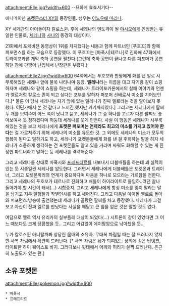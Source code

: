 attachment:Elle.jpg?width=600
--묘하게 죠죠서기다--

애니메이션 [[포켓몬스터 XY(애니메이션)|포켓몬스터 XY]]의 등장인물. 성우는 [[이노우에 마리나]].

XY 세계관의 아이돌이자 칼로스퀸. 후에 세레나의 멘토격이 될 [[야시오]]에게 인정받는 유일한 인물로, [[세레나(포켓몬스터)/애니메이션|세레나]]와 [[사나(포켓몬스터)|사나]]의 동경의 대상이다.

21화에서 포케비전 동영상이 1위를 차지했다는 내용과 함께 파트너인 [푸호꼬]와 함께 퍼포먼스를 하는 모습으로 등장했다. 이 푸호꼬는 [마폭시|테르나]로 진화해 47화에서 트라이포카론 개막 축하 공연을 펼친다.(그런데 축하 공연이 끝나고 다른 퍼포머가 공연하던 참에 판짱이 난입해서 난장판을 부렸다.)

attachment:Elle2.jpg?width=600
64화에서는 푸호꼬와 판짱에게 화를 낸 일로 시무룩해있던 세레나 앞에 불쑥 나타나며 등장. '''엘레나'''라는 이름을 대고 자기랑 같이 쇼핑하자며 세레나와 같이 쇼핑을 하는데, 세레나가 트라이포카론에서의 실패 이야기와 언젠가 엘르처럼 칼로스 퀸이 되고 싶다는 포부를 말하자 퍼포머 선배로서 미소를 지어보인다.[* 물론 이 당시 세레나는 자기 앞에 있는 엘레나가 진짜 엘르라는 것을 알아보지 못했다. 어딘가에서 본 것 같다고 느끼긴 했지만 거기까지였다.] 그리고는 세레나에게 팔찌 두 개를 보여주며 어느 쪽이 낫냐고 묻고, 세레나가 그 중 하나를 고르자 다른 팔찌도 좋아보여서 못 정하겠다며 허둥대 세레나를 웃게 만든다. 사실 이 행동은 세레나가 시무룩해있는 것을 보고 세레나에게 '''포켓몬 퍼포머는 언제라도 최고의 미소를 가지고 있어야 한다'''는 걸 가르쳐주기 위해 세레나의 미소를 유도한 것. 그 외에도 세레나의 미소가 모두의 행복이 된다고 말하기도 하고, 세레나가 포켓몬들에게 화를 낸 걸 후회하는 말을 하자 세레나가 소중하게 생각하는 건 포켓몬들도 알고 있을 거라며 싸워도 화해할 수 있는 게 진정한 파트너라고 말하는 등 세레나를 격려해준다.

그리고 세레나를 상대로 마폭시와 [[프레프티르]]를 내보내서 더블배틀을 하는데 꽤 실력이 있는 듯 시종일관 세레나를 압도한다. 그러면서 세레나에게 더블배틀은 포켓몬과 트레이너, 그리고 포켓몬끼리의 연계가 중요하다며 마음을 하나로 모으라는 가르침을 전한다. 그리고 세레나의 푸호꼬가 테르나로 진화하고 배틀이 하이라이트로 돌입하..려던 찰나 돌아가야 할 시간이 돼서(...) 시합중지. 그리고 세레나에게 항상 미소를 잊지 말라는 말을 남기고 지우 일행들과 작별인사를 하고 헤어진다. 그리고 다음날 아이돌 엘르로 돌아와 퍼포먼스 방송에 출연했는데 세레나가 골랐던 팔찌를 차고 등장했다. 세레나가 그걸 보고 자신이 진짜 엘르를 만났다는 사실을 깨닫고 큰 힘을 얻은 것은 말할 것도 없다.

여담으로 엘르 역시 유리카의 실부플레 대상이 되었다(...) 시트론이 같이 있었다면 그 어느 때보다도 크게 당황했을 듯.. 그리고 어김없이 에이팜암으로 낚아챘을 듯...

누가 칼로스퀸 아니랄까봐 상당한 몸매의 소유자. 무대복 차림일 때는 잘 드러나지 않지만 사복 차림에서 확연히 드러난다. [* 사복 차림은 뒤가 틔여있는 상의에 검은 탑탱크, 타이트한 하이 웨이스트 바지. 그러다보니 뒷태에서 어깨와 허리가 살짝 드러난다. 은근히 노출도가 있는 편.]

== 소유 포켓몬 ==
attachment:Ellespokemon.jpg?width=600
 * 마폭시
 * 프레프티르
